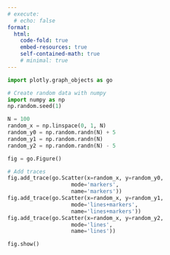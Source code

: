 ```yaml
---
# execute:
  # echo: false
format: 
  html: 
    code-fold: true
    embed-resources: true
    self-contained-math: true
    # minimal: true
---
```


```python
import plotly.graph_objects as go

# Create random data with numpy
import numpy as np
np.random.seed(1)

N = 100
random_x = np.linspace(0, 1, N)
random_y0 = np.random.randn(N) + 5
random_y1 = np.random.randn(N)
random_y2 = np.random.randn(N) - 5

fig = go.Figure()

# Add traces
fig.add_trace(go.Scatter(x=random_x, y=random_y0,
                    mode='markers',
                    name='markers'))
fig.add_trace(go.Scatter(x=random_x, y=random_y1,
                    mode='lines+markers',
                    name='lines+markers'))
fig.add_trace(go.Scatter(x=random_x, y=random_y2,
                    mode='lines',
                    name='lines'))

fig.show()
```